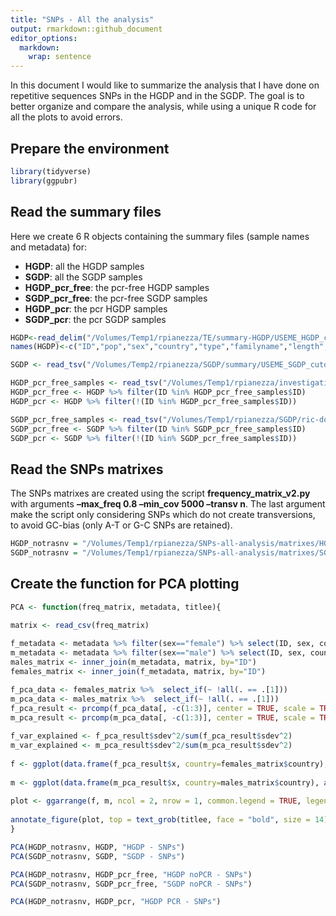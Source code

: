 ```yaml
---
title: "SNPs - All the analysis"
output: rmarkdown::github_document
editor_options: 
  markdown: 
    wrap: sentence
---
```


In this document I would like to summarize the analysis that I have done on repetitive sequences SNPs in the HGDP and in the SGDP. The goal is to better organize and compare the analysis, while using a unique R code for all the plots to avoid errors.

## Prepare the environment

```r
library(tidyverse)
library(ggpubr)
```

## Read the summary files

Here we create 6 R objects containing the summary files (sample names and metadata) for:

* **HGDP**: all the HGDP samples
* **SGDP**: all the SGDP samples
* **HGDP_pcr_free**: the pcr-free HGDP samples
* **SGDP_pcr_free**: the pcr-free SGDP samples
* **HGDP_pcr**: the pcr HGDP samples
* **SGDP_pcr**: the pcr SGDP samples

```r
HGDP<-read_delim("/Volumes/Temp1/rpianezza/TE/summary-HGDP/USEME_HGDP_complete_reflib6.2_mq10_batchinfo_cutoff0.01.txt")
names(HGDP)<-c("ID","pop","sex","country","type","familyname","length","reads","copynumber","batch")

SGDP <- read_tsv("/Volumes/Temp2/rpianezza/SGDP/summary/USEME_SGDP_cutoff") %>% dplyr::rename(ID=biosample)

HGDP_pcr_free_samples <- read_tsv("/Volumes/Temp1/rpianezza/investigation/HGDP-no-PCR/HGDP-only-pcr-free-samples.tsv", col_names = "ID")
HGDP_pcr_free <- HGDP %>% filter(ID %in% HGDP_pcr_free_samples$ID)
HGDP_pcr <- HGDP %>% filter(!(ID %in% HGDP_pcr_free_samples$ID))

SGDP_pcr_free_samples <- read_tsv("/Volumes/Temp1/rpianezza/SGDP/ric-documentation/SGDP-no-PCR.tsv")
SGDP_pcr_free <- SGDP %>% filter(ID %in% SGDP_pcr_free_samples$ID)
SGDP_pcr <- SGDP %>% filter(!(ID %in% SGDP_pcr_free_samples$ID))
```

## Read the SNPs matrixes

The SNPs matrixes are created using the script **frequency_matrix_v2.py** with arguments **--max_freq 0.8 --min_cov 5000 --transv n**. The last argument make the script only considering SNPs which do not create transversions, to avoid GC-bias (only A-T or G-C SNPs are retained).

```r
HGDP_notrasnv = "/Volumes/Temp1/rpianezza/SNPs-all-analysis/matrixes/HGDP.notransv.08.5000.matrix_processed"
SGDP_notrasnv = "/Volumes/Temp1/rpianezza/SNPs-all-analysis/matrixes/SGDP.notransv.08.5000.matrix_processed"
```

## Create the function for PCA plotting

```r
PCA <- function(freq_matrix, metadata, titlee){

matrix <- read_csv(freq_matrix)
  
f_metadata <- metadata %>% filter(sex=="female") %>% select(ID, sex, country, pop) %>% distinct()
m_metadata <- metadata %>% filter(sex=="male") %>% select(ID, sex, country, pop) %>% distinct()
males_matrix <- inner_join(m_metadata, matrix, by="ID")
females_matrix <- inner_join(f_metadata, matrix, by="ID")

f_pca_data <- females_matrix %>%  select_if(~ !all(. == .[1]))
m_pca_data <- males_matrix %>%  select_if(~ !all(. == .[1]))
f_pca_result <- prcomp(f_pca_data[, -c(1:3)], center = TRUE, scale = TRUE)
m_pca_result <- prcomp(m_pca_data[, -c(1:3)], center = TRUE, scale = TRUE)
      
f_var_explained <- f_pca_result$sdev^2/sum(f_pca_result$sdev^2)
m_var_explained <- m_pca_result$sdev^2/sum(m_pca_result$sdev^2)
      
f <- ggplot(data.frame(f_pca_result$x, country=females_matrix$country), aes(x=PC1,y=PC2, color=country)) + geom_point(size=2) + labs(x=paste0("PC1: ",round(f_var_explained[1]*100,1),"%"), y=paste0("PC2: ",round(f_var_explained[2]*100,1),"%")) + ggtitle("Females") + theme(plot.title = element_text(hjust = 0.5))
   
m <- ggplot(data.frame(m_pca_result$x, country=males_matrix$country), aes(x=PC1,y=PC2, color=country)) + geom_point(size=2) + labs(x=paste0("PC1: ",round(m_var_explained[1]*100,1),"%"), y=paste0("PC2: ",round(m_var_explained[2]*100,1),"%")) + ggtitle("Males") + theme(plot.title = element_text(hjust = 0.5)) 
     
plot <- ggarrange(f, m, ncol = 2, nrow = 1, common.legend = TRUE, legend = "bottom", align = "hv", font.label = list(size = 10, color = "black", face = "bold", family = NULL, position = "top"))
    
annotate_figure(plot, top = text_grob(titlee, face = "bold", size = 14))
}
```

```r
PCA(HGDP_notrasnv, HGDP, "HGDP - SNPs")
PCA(SGDP_notrasnv, SGDP, "SGDP - SNPs")
```

```r
PCA(HGDP_notrasnv, HGDP_pcr_free, "HGDP noPCR - SNPs")
PCA(SGDP_notrasnv, SGDP_pcr_free, "SGDP noPCR - SNPs")
```


```r
PCA(HGDP_notrasnv, HGDP_pcr, "HGDP PCR - SNPs")
```
